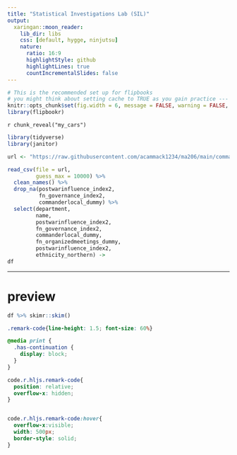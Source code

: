 ```yaml
---
title: "Statistical Investigations Lab (SIL)"
output:
  xaringan::moon_reader:
    lib_dir: libs
    css: [default, hygge, ninjutsu]
    nature:
      ratio: 16:9
      highlightStyle: github
      highlightLines: true
      countIncrementalSlides: false
---
```



```r
# This is the recommended set up for flipbooks
# you might think about setting cache to TRUE as you gain practice --- building flipbooks from scratch can be time consuming
knitr::opts_chunk$set(fig.width = 6, message = FALSE, warning = FALSE, comment = "", cache = F)
library(flipbookr)
```


`r chunk_reveal("my_cars")`


```r
library(tidyverse)
library(janitor)

url <- "https://raw.githubusercontent.com/acammack1234/ma206/main/commander_community_ties.csv"

read_csv(file = url, 
         guess_max = 10000) %>% 
  clean_names() %>% 
  drop_na(postwarinfluence_index2, 
          fn_governance_index2, 
          commanderlocal_dummy) %>% 
  select(department,
         name,
         postwarinfluence_index2,
         fn_governance_index2,
         commanderlocal_dummy,
         fn_organizedmeetings_dummy,
         postwarinfluence_index2,
         ethnicity_northern) ->
df
```

---


# preview

```r
df %>% skimr::skim()
```



<!-- adjust font size in this css code chunk, currently 80 -->

```css
.remark-code{line-height: 1.5; font-size: 60%}

@media print {
  .has-continuation {
    display: block;
  }
}

code.r.hljs.remark-code{
  position: relative;
  overflow-x: hidden;
}


code.r.hljs.remark-code:hover{
  overflow-x:visible;
  width: 500px;
  border-style: solid;
}
```


